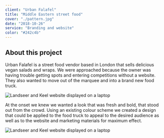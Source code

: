 ```yaml
---
client: "Urban Falafel"
title: "Middle Eastern street food"
cover: "./pattern.jpg"
date: "2018-10-26"
service: "Branding and website"
color: "#242c4b"
---
```


## About this project

Urban Falafel is a street food vendor based in London that sells delicious vegan salads and wraps. We were approached because the owner was having trouble getting spots and entering competitions without a website. They also wanted to move out of the marquee and into a brand new food truck.

![Landseer and Keel website displayed on a laptop](./Old-Display-urban-falafel.png)

At the onset we knew we wanted a look that was fresh and bold, that stood out from the crowd. Using an existing colour scheme we created a design that could be applied to the food truck to appeal to the desired audience as well as to the website and marketing materials for maximum effect.

![Landseer and Keel website displayed on a laptop](./instax-falafel.png)